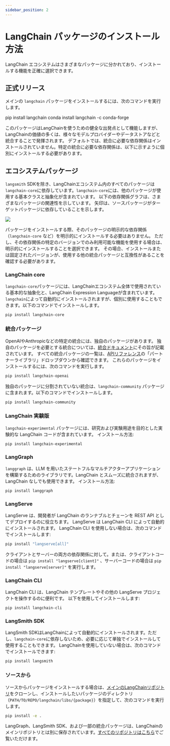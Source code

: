 ```yaml
---
sidebar_position: 2
---
```


# LangChain パッケージのインストール方法

LangChain エコシステムはさまざまなパッケージに分かれており、インストールする機能を正確に選択できます。

## 正式リリース

メインの `langchain` パッケージをインストールするには、次のコマンドを実行します。


<Tabs>
  <TabItem value="pip" label="Pip" default>
    <CodeBlock language="bash">pip install langchain</CodeBlock>
  </TabItem>
  <TabItem value="conda" label="Conda">
    <CodeBlock language="bash">conda install langchain -c conda-forge</CodeBlock>
  </TabItem>
</Tabs>

このパッケージはLangChainを使うための健全な出発点として機能しますが、LangChainの価値の多くは、様々なモデルプロバイダーやデータストアなどと統合することで発揮されます。
デフォルトでは、統合に必要な依存関係はインストールされていません。特定の統合に必要な依存関係は、以下に示すように個別にインストールする必要があります。

## エコシステムパッケージ

`langsmith` SDKを除き、LangChainエコシステム内のすべてのパッケージは`langchain-core`に依存しています。`langchain-core`には、他のパッケージが使用する基本クラスと抽象化が含まれています。
以下の依存関係グラフは、さまざまなパッケージの関連性を示しています。
矢印は、ソースパッケージがターゲットパッケージに依存していることを示します。

![](/img/ecosystem_packages.png)

パッケージをインストールする際、そのパッケージの明示的な依存関係（`langchain-core` など）を明示的にインストールする必要はありません。
ただし、その依存関係の特定のバージョンでのみ利用可能な機能を使用する場合は、明示的にインストールすることを選択できます。
その場合、インストールまたは固定されたバージョンが、使用する他の統合パッケージと互換性があることを確認する必要があります。

### LangChain core
`langchain-core`パッケージには、LangChainエコシステム全体で使用されている基本的な抽象化と、LangChain Expression Languageが含まれています。`langchain`によって自動的にインストールされますが、個別に使用することもできます。以下のコマンドでインストールします。

```bash
pip install langchain-core
```

### 統合パッケージ

OpenAIやAnthropicなどの特定の統合には、独自のパッケージがあります。
独自のパッケージを必要とする統合については、[統合ドキュメント](/docs/integrations/providers/)にその旨が記載されています。
すべての統合パッケージの一覧は、[APIリファレンス](https://python.langchain.com/api_reference/)の「パートナーライブラリ」ドロップダウンから確認できます。
これらのパッケージをインストールするには、次のコマンドを実行します。

```bash
pip install langchain-openai
```

独自のパッケージに分割されていない統合は、`langchain-community` パッケージに含まれます。以下のコマンドでインストールします。

```bash
pip install langchain-community
```

### LangChain 実験版
`langchain-experimental` パッケージには、研究および実験用途を目的とした実験的な LangChain コードが含まれています。
インストール方法:

```bash
pip install langchain-experimental
```

### LangGraph
`langgraph` は、LLM を用いたステートフルなマルチアクターアプリケーションを構築するためのライブラリです。LangChain とスムーズに統合されますが、LangChain なしでも使用できます。
インストール方法:

```bash
pip install langgraph
```

### LangServe
LangServe は、開発者が LangChain のランナブルとチェーンを REST API としてデプロイするのに役立ちます。
LangServe は LangChain CLI によって自動的にインストールされます。
LangChain CLI を使用しない場合は、次のコマンドでインストールします:

```bash
pip install "langserve[all]"
```
クライアントとサーバーの両方の依存関係に対して。または、クライアントコードの場合は `pip install "langserve[client]"` 、サーバーコードの場合は `pip install "langserve[server]"` を実行します。

### LangChain CLI
LangChain CLI は、LangChain テンプレートやその他の LangServe プロジェクトを操作するのに便利です。
以下を使用してインストールします:

```bash
pip install langchain-cli
```

### LangSmith SDK
LangSmith SDKはLangChainによって自動的にインストールされます。ただし、`langchain-core`に依存しないため、必要に応じて単独でインストールして使用することもできます。
LangChainを使用していない場合は、次のコマンドでインストールできます:

```bash
pip install langsmith
```

### ソースから

ソースからパッケージをインストールする場合は、[メインのLangChainリポジトリ](https://github.com/langchain-ai/langchain)をクローンし、インストールしたいパッケージのディレクトリ（`PATH/TO/REPO/langchain/libs/{package}`）を指定して、次のコマンドを実行します。

```bash
pip install -e .
```

LangGraph、LangSmith SDK、および一部の統合パッケージは、LangChainのメインリポジトリとは別に保存されています。[すべてのリポジトリはこちら](https://github.com/langchain-ai)でご覧いただけます。
